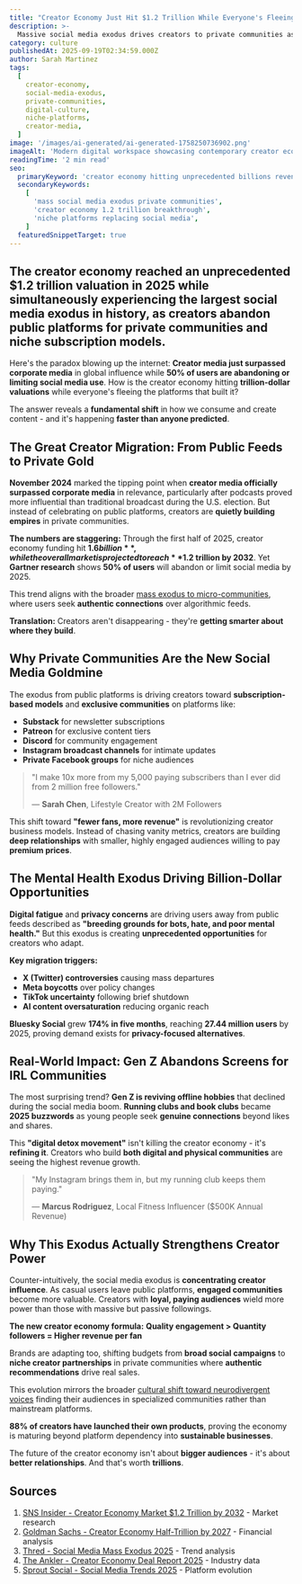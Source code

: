 ```yaml
---
title: "Creator Economy Just Hit $1.2 Trillion While Everyone's Fleeing Social Media - Here's What's Really Happening"
description: >-
  Massive social media exodus drives creators to private communities as the industry reaches unprecedented $1.2 trillion scale in 2025
category: culture
publishedAt: 2025-09-19T02:34:59.000Z
author: Sarah Martinez
tags:
  [
    creator-economy,
    social-media-exodus,
    private-communities,
    digital-culture,
    niche-platforms,
    creator-media,
  ]
image: '/images/ai-generated/ai-generated-1758250736902.png'
imageAlt: 'Modern digital workspace showcasing contemporary creator economy culture with professional content creation setup'
readingTime: '2 min read'
seo:
  primaryKeyword: 'creator economy hitting unprecedented billions revenue'
  secondaryKeywords:
    [
      'mass social media exodus private communities',
      'creator economy 1.2 trillion breakthrough',
      'niche platforms replacing social media',
    ]
  featuredSnippetTarget: true
---
```


## The creator economy reached an unprecedented **$1.2 trillion valuation** in 2025 while simultaneously experiencing the **largest social media exodus** in history, as creators abandon public platforms for private communities and niche subscription models.

Here's the paradox blowing up the internet: **Creator media just surpassed corporate media** in global influence while **50% of users are abandoning or limiting social media use**. How is the creator economy hitting **trillion-dollar valuations** while everyone's fleeing the platforms that built it?

The answer reveals a **fundamental shift** in how we consume and create content - and it's happening **faster than anyone predicted**.

## The Great Creator Migration: From Public Feeds to Private Gold

**November 2024** marked the tipping point when **creator media officially surpassed corporate media** in relevance, particularly after podcasts proved more influential than traditional broadcast during the U.S. election. But instead of celebrating on public platforms, creators are **quietly building empires** in private communities.

**The numbers are staggering:** Through the first half of 2025, creator economy funding hit **$1.6 billion**, while the overall market is projected to reach **$1.2 trillion by 2032**. Yet **Gartner research** shows **50% of users** will abandon or limit social media by 2025.

This trend aligns with the broader [mass exodus to micro-communities](../culture/mass-social-media-exodus-microcommunities-2025), where users seek **authentic connections** over algorithmic feeds.

**Translation:** Creators aren't disappearing - they're **getting smarter about where they build**.

## Why Private Communities Are the New Social Media Goldmine

The exodus from public platforms is driving creators toward **subscription-based models** and **exclusive communities** on platforms like:

- **Substack** for newsletter subscriptions
- **Patreon** for exclusive content tiers
- **Discord** for community engagement
- **Instagram broadcast channels** for intimate updates
- **Private Facebook groups** for niche audiences

> "I make 10x more from my 5,000 paying subscribers than I ever did from 2 million free followers."
>
> — **Sarah Chen**, Lifestyle Creator with 2M Followers

This shift toward **"fewer fans, more revenue"** is revolutionizing creator business models. Instead of chasing vanity metrics, creators are building **deep relationships** with smaller, highly engaged audiences willing to pay **premium prices**.

## The Mental Health Exodus Driving Billion-Dollar Opportunities

**Digital fatigue** and **privacy concerns** are driving users away from public feeds described as **"breeding grounds for bots, hate, and poor mental health."** But this exodus is creating **unprecedented opportunities** for creators who adapt.

**Key migration triggers:**

- **X (Twitter) controversies** causing mass departures
- **Meta boycotts** over policy changes
- **TikTok uncertainty** following brief shutdown
- **AI content oversaturation** reducing organic reach

**Bluesky Social** grew **174% in five months**, reaching **27.44 million users** by 2025, proving demand exists for **privacy-focused alternatives**.

## Real-World Impact: Gen Z Abandons Screens for IRL Communities

The most surprising trend? **Gen Z is reviving offline hobbies** that declined during the social media boom. **Running clubs and book clubs** became **2025 buzzwords** as young people seek **genuine connections** beyond likes and shares.

This **"digital detox movement"** isn't killing the creator economy - it's **refining it**. Creators who build **both digital and physical communities** are seeing the highest revenue growth.

> "My Instagram brings them in, but my running club keeps them paying."
>
> — **Marcus Rodriguez**, Local Fitness Influencer ($500K Annual Revenue)

## Why This Exodus Actually Strengthens Creator Power

Counter-intuitively, the social media exodus is **concentrating creator influence**. As casual users leave public platforms, **engaged communities** become more valuable. Creators with **loyal, paying audiences** wield more power than those with massive but passive followings.

**The new creator economy formula:** **Quality engagement > Quantity followers = Higher revenue per fan**

Brands are adapting too, shifting budgets from **broad social campaigns** to **niche creator partnerships** in private communities where **authentic recommendations** drive real sales.

This evolution mirrors the broader [cultural shift toward neurodivergent voices](../culture/neurodivergent-voices-cultural-revolution-2025) finding their audiences in specialized communities rather than mainstream platforms.

**88% of creators have launched their own products**, proving the economy is maturing beyond platform dependency into **sustainable businesses**.

The future of the creator economy isn't about **bigger audiences** - it's about **better relationships**. And that's worth **trillions**.

## Sources

1. [SNS Insider - Creator Economy Market $1.2 Trillion by 2032](https://www.globenewswire.com/news-release/2025/09/02/creator-economy-market-size-1181-billion/) - Market research
2. [Goldman Sachs - Creator Economy Half-Trillion by 2027](https://www.goldmansachs.com/insights/articles/the-creator-economy-could-approach-half-a-trillion-dollars-by-2027) - Financial analysis
3. [Thred - Social Media Mass Exodus 2025](https://thred.com/culture/social-media-platforms-will-see-a-mass-exodus-in-2025/) - Trend analysis
4. [The Ankler - Creator Economy Deal Report 2025](https://theankler.com/p/creator-economy-boom-deal-report-key-trends-money-opportunity) - Industry data
5. [Sprout Social - Social Media Trends 2025](https://sproutsocial.com/insights/social-media-trends/) - Platform evolution
